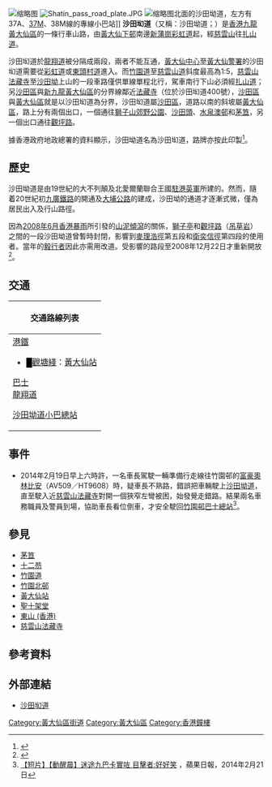 {{Infobox Hong Kong Road
| 中文街道名稱 = 沙田㘭道
| 英文街道名稱 = Shatin Pass Road
| 圖片 = File:Sha Tin Pass, Hong Kong - panoramio (10).jpg
| 圖片大小 = 300px
| 圖片說明 = 攝於2016年，沙田㘭道近[[慈雲山道|慈雲山道]]交界
| 路段總長度 = 4.3
| 車速限制 = 
| 行車線數量 = 
| 所在地區 = [[九龍東|九龍東]]
| 起點 = [[彩虹道|彩虹道]]
| 終點 = [[扎山道|扎山道]]、[[飛鵝山道|飛鵝山道]]
| 通車日期 = 19世紀
}}

[[File:Shatin_Pass_Road_1.jpg|缩略图]]
[[File:Shatin_pass_road_plate.JPG|thumb]]
[[File:Shatin_Pass_Road_near_Lung_Cheung_Road_(Hong_Kong).jpg|缩略图]]北面的沙田坳道，左方有37A、[[九龍區專線小巴37M線|37M]]、38M線的專線小巴站]]
'''沙田㘭道'''（又稱：沙田坳道；{{lang-en|Shatin Pass Road}}）是[[香港|香港]][[九龍|九龍]][[黃大仙區|黃大仙區]]的一條行車山路，由[[黃大仙下邨|黃大仙下邨]]南邊[[新蒲崗|新蒲崗]][[彩虹道|彩虹道]]起，經[[慈雲山|慈雲山]]往[[扎山道|扎山道]]。

沙田㘭道於[[龍翔道|龍翔道]]被分隔成兩段，兩者不能互通，[[黃大仙中心|黃大仙中心]]至[[黃大仙警署|黃大仙警署]]的沙田㘭道需要從[[彩虹道|彩虹道]]或[[東頭村道|東頭村道]]進入。而[[竹園道|竹園道]]至[[慈雲山道|慈雲山道]]斜度最高為1:5，[[慈雲山法藏寺|慈雲山法藏寺]]至[[沙田坳|沙田坳]]上山的一段車路僅供單線單程北行，駕車南行下山必須經[[扎山道|扎山道]]；另[[沙田區|沙田區]]與[[新九龍|新九龍]][[黃大仙區|黃大仙區]]的分界線鄰近[[法藏寺|法藏寺]]（位於沙田㘭道400號），[[沙田區|沙田區]]與[[黃大仙區|黃大仙區]]就是以沙田㘭道為分界，沙田㘭道屬[[沙田區|沙田區]]，道路以南的斜坡屬[[黃大仙區|黃大仙區]]，路上分有兩個出口，一個通往[[獅子山郊野公園|獅子山郊野公園]]、[[沙田頭|沙田頭]]、[[水泉澳邨|水泉澳邨]]和[[茅笪|茅笪]]，另一個出口通往[[觀坪路|觀坪路]]。

據香港政府地政總署的資料顯示，沙田坳道名為沙田㘭道，路牌亦按此印製<ref>{{Cite web |url=https://kowloonpost.hk/2019/07/17/20190710p6/ |title=存档副本 |access-date=2020-01-21 |archive-date=2021-02-25 |archive-url=https://web.archive.org/web/20210225142453/https://kowloonpost.hk/2019/07/17/20190710p6/ |dead-url=no }}</ref>。

== 歷史 ==
沙田坳道是由19世紀的大不列顛及北愛爾蘭聯合王國[[駐港英軍|駐港英軍]]所建的。然而，隨着20世紀初[[九廣鐵路|九廣鐵路]]的開通及[[大埔公路|大埔公路]]的建成，沙田坳的通道才逐漸式微，僅為居民出入及行山路徑。

因為[[2008年6月香港暴雨|2008年6月香港暴雨]]所引發的[[山泥傾瀉|山泥傾瀉]]的關係，[[獅子亭|獅子亭]]和[[觀坪路|觀坪路]]（[[吊草岩|吊草岩]]）之間的一段沙田坳道曾暫時封閉，影響到[[麥理浩徑|麥理浩徑]]第五段和[[衛奕信徑|衛奕信徑]]第四段的使用者。當年的[[毅行者|毅行者]]因此亦需用改道。受影響的路段至2008年12月22日才重新開放<ref>{{web reference|URL=http://www.td.gov.hk/tc/traffic_notices/index_id_14972.html|title=交通通告——慈雲山沙田坳道路面重開|work=運輸署|year=2009年|date=12月23日}}{{Dead link}}</ref>。

== 交通 ==
{| class="mw-collapsible mw-collapsed wikitable" style="background:white; margin: 0 auto; width: auto;" 
! 交通路線列表
|-
|
;[[港鐵|港鐵]]
*<font color="{{綫色彩}}">█</font>[[觀塘綫|觀塘綫]]：[[黃大仙站|黃大仙站]]
;[[香港巴士|巴士]]
;[[龍翔道|龍翔道]]
{{九龍新界巴士簡單列表|2F|3C|11C|33|33B|38|38P|40|40A|40P|42C|61X|62P|62X|69C|74A|75X|80|80A|80P|84M|89|89B|214|214P|234D|252X|258A|258D|258P|258S|258X|259D|259X|267X|268A|268C|268P|269C|269S|290|290A|290B|290X|N214|N290|X42C}}
{{過海隧道巴士簡單列表|113}}
{{大嶼山巴士簡單列表|A26|A26P|A29|A29P|E22|E22A|E22C|E22P|E22S|E22X|N29|NA29}}
{{新界專線小巴簡單列表|501S|805S}}
;[[沙田坳道小巴總站|沙田坳道小巴總站]]
{{九龍專線小巴簡單列表|18M|37A|37B|37M|38M}}
|}

== 事件 ==
*2014年2月19日早上六時許，一名車長駕駛一輛準備行走{{KMB|11C}}線往竹園邨的[[富豪奧林比安|富豪奧林比安]]（AV509／HT9608）時，疑車長不熟路，錯誤把車輛駛上[[沙田坳道|沙田坳道]]，直至駛入近[[慈雲山法藏寺|慈雲山法藏寺]]對開一個狹窄左彎被困，始發覺走錯路。結果兩名車務職員及警員到場，協助車長看位倒車，才安全駛回[[竹園邨巴士總站|竹園邨巴士總站]]<ref>[http://hk.apple.nextmedia.com/realtime/breaking/20140220/52204222 【短片】【動醒晨】迷途九巴卡實咗 目擊者:好好笑] {{Wayback|url=http://hk.apple.nextmedia.com/realtime/breaking/20140220/52204222 |date=20171017201726 }}，蘋果日報，2014年2月21日</ref>。

== 參見 ==
* [[茅笪|茅笪]]
* [[十二芴|十二芴]]
* [[竹園道|竹園道]]
* [[竹園北邨|竹園北邨]]
* [[黃大仙站|黃大仙站]]
* [[聖十架堂|聖十架堂]]
* [[東山_(香港)|東山 (香港)]]
* [[慈雲山法藏寺|慈雲山法藏寺]]

== 參考資料 ==
{{Reflist}}

== 外部連結 ==
* {{zh-hk}}[http://www.hk-place.com/view.php?id=125 沙田㘭道] {{Wayback|url=http://www.hk-place.com/view.php?id=125 |date=20080915014838 }}

[[Category:黃大仙區街道|Category:黃大仙區街道]]
[[Category:黃大仙區|Category:黃大仙區]]
[[Category:香港鐘樓|Category:香港鐘樓]]